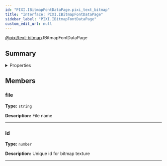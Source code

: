 ```yaml
---
id: "PIXI.IBitmapFontDataPage.pixi_text_bitmap"
title: "Interface: PIXI.IBitmapFontDataPage"
sidebar_label: "PIXI.IBitmapFontDataPage"
custom_edit_url: null
---
```



<div class="package-name">

[@pixi/text-bitmap](../modules/pixi_text_bitmap).IBitmapFontDataPage

</div>






        

## Summary

<details><summary>Properties</summary>
<p>

| Name | Type                | Description                  |
| ---- | ------------------- | ---------------------------- |
| file | <code>string</code> | File name                    |
| id   | <code>number</code> | Unique id for bitmap texture |

</p>
</details>
    




## Members
<article>

### file 
**Type:** <code>string</code>

**Description:** File name

</article>


---------------------------------------

<article>

### id 
**Type:** <code>number</code>

**Description:** Unique id for bitmap texture

</article>


---------------------------------------



  